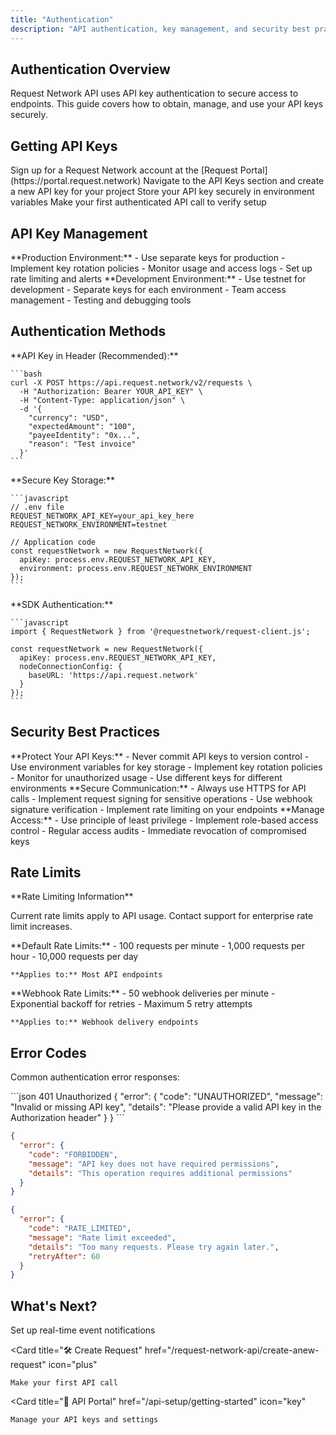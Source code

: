 ```yaml
---
title: "Authentication"
description: "API authentication, key management, and security best practices"
---
```


## Authentication Overview

Request Network API uses API key authentication to secure access to endpoints. This guide covers how to obtain, manage, and use your API keys securely.

## Getting API Keys

<Steps>
  <Step title="Create Account">
    Sign up for a Request Network account at the [Request Portal](https://portal.request.network)
  </Step>
  <Step title="Generate API Key">
    Navigate to the API Keys section and create a new API key for your project
  </Step>
  <Step title="Configure Environment">
    Store your API key securely in environment variables
  </Step>
  <Step title="Test Connection">
    Make your first authenticated API call to verify setup
  </Step>
</Steps>

## API Key Management

<CardGroup cols={2}>
  <Card title="Production Keys" icon="shield">
    **Production Environment:**
    - Use separate keys for production
    - Implement key rotation policies
    - Monitor usage and access logs
    - Set up rate limiting and alerts
  </Card>
  
  <Card title="Development Keys" icon="code">
    **Development Environment:**
    - Use testnet for development
    - Separate keys for each environment
    - Team access management
    - Testing and debugging tools
  </Card>
</CardGroup>

## Authentication Methods

<Tabs>
  <Tab title="Header Authentication">
    **API Key in Header (Recommended):**
    
    ```bash
    curl -X POST https://api.request.network/v2/requests \
      -H "Authorization: Bearer YOUR_API_KEY" \
      -H "Content-Type: application/json" \
      -d '{
        "currency": "USD",
        "expectedAmount": "100",
        "payeeIdentity": "0x...",
        "reason": "Test invoice"
      }'
    ```
  </Tab>
  
  <Tab title="Environment Variables">
    **Secure Key Storage:**
    
    ```javascript
    // .env file
    REQUEST_NETWORK_API_KEY=your_api_key_here
    REQUEST_NETWORK_ENVIRONMENT=testnet
    
    // Application code
    const requestNetwork = new RequestNetwork({
      apiKey: process.env.REQUEST_NETWORK_API_KEY,
      environment: process.env.REQUEST_NETWORK_ENVIRONMENT
    });
    ```
  </Tab>
  
  <Tab title="SDK Configuration">
    **SDK Authentication:**
    
    ```javascript
    import { RequestNetwork } from '@requestnetwork/request-client.js';
    
    const requestNetwork = new RequestNetwork({
      apiKey: process.env.REQUEST_NETWORK_API_KEY,
      nodeConnectionConfig: {
        baseURL: 'https://api.request.network'
      }
    });
    ```
  </Tab>
</Tabs>

## Security Best Practices

<AccordionGroup>
  <Accordion title="API Key Security">
    **Protect Your API Keys:**
    - Never commit API keys to version control
    - Use environment variables for key storage
    - Implement key rotation policies
    - Monitor for unauthorized usage
    - Use different keys for different environments
  </Accordion>
  
  <Accordion title="Network Security">
    **Secure Communication:**
    - Always use HTTPS for API calls
    - Implement request signing for sensitive operations
    - Use webhook signature verification
    - Implement rate limiting on your endpoints
  </Accordion>
  
  <Accordion title="Access Control">
    **Manage Access:**
    - Use principle of least privilege
    - Implement role-based access control
    - Regular access audits
    - Immediate revocation of compromised keys
  </Accordion>
</AccordionGroup>

## Rate Limits

<Info>
**Rate Limiting Information**

Current rate limits apply to API usage. Contact support for enterprise rate limit increases.
</Info>

<CardGroup cols={2}>
  <Card title="Standard Limits" icon="clock">
    **Default Rate Limits:**
    - 100 requests per minute
    - 1,000 requests per hour
    - 10,000 requests per day
    
    **Applies to:** Most API endpoints
  </Card>
  
  <Card title="Webhook Limits" icon="webhook">
    **Webhook Rate Limits:**
    - 50 webhook deliveries per minute
    - Exponential backoff for retries
    - Maximum 5 retry attempts
    
    **Applies to:** Webhook delivery endpoints
  </Card>
</CardGroup>

## Error Codes

Common authentication error responses:

<CodeGroup>
```json 401 Unauthorized
{
  "error": {
    "code": "UNAUTHORIZED",
    "message": "Invalid or missing API key",
    "details": "Please provide a valid API key in the Authorization header"
  }
}
```

```json 403 Forbidden
{
  "error": {
    "code": "FORBIDDEN",
    "message": "API key does not have required permissions",
    "details": "This operation requires additional permissions"
  }
}
```

```json 429 Rate Limited
{
  "error": {
    "code": "RATE_LIMITED",
    "message": "Rate limit exceeded",
    "details": "Too many requests. Please try again later.",
    "retryAfter": 60
  }
}
```
</CodeGroup>

## What's Next?

<CardGroup cols={3}>
  <Card 
    title="🔗 Webhooks" 
    href="/api-reference/webhooks"
    icon="webhook"
  >
    Set up real-time event notifications
  </Card>
  
  <Card 
    title="🛠️ Create Request" 
    href="/request-network-api/create-anew-request"
    icon="plus"
  >
    Make your first API call
  </Card>
  
  <Card 
    title="🔑 API Portal" 
    href="/api-setup/getting-started"
    icon="key"
  >
    Manage your API keys and settings
  </Card>
</CardGroup>
